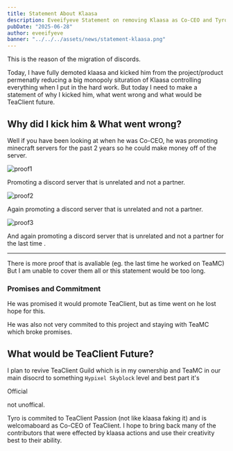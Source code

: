 ```yaml
---
title: Statement About Klaasa
description: Eveeifyeve Statement on removing Klaasa as Co-CEO and Tyro as new Co-CEO
pubDate: "2025-06-28"
author: eveeifyeve
banner: "../../../assets/news/statement-klaasa.png"
---
```


This is the reason of the migration of discords.

Today, I have fully demoted klaasa and kicked him from the project/product permenatly reducing a big monopoly situration of Klaasa controlling everything when I put in the hard work.
But today I need to make a statement of why I kicked him, what went wrong and what would be TeaClient future.


## Why did I kick him & What went wrong?

Well if you have been looking at when he was Co-CEO, he was promoting minecraft servers for the past 2 years so he could make money off of the server.

![proof1](/news/proof1.png)

Promoting a discord server that is unrelated and not a partner.

![proof2](/news/proof2.png)

Again promoting a discord server that is unrelated and not a partner.


![proof3](/news/proof3.png)

And again promoting a discord server that is unrelated and not a partner for the last time .

---

There is more proof that is avaliable (eg. the last time he worked on TeaMC)
But I am unable to cover them all or this statement would be too long.

### Promises and Commitment

He was promised it would promote TeaClient, but as time went on he lost hope for this.

He was also not very commited to this project and staying with TeaMC which broke promises.


## What would be TeaClient Future?

I plan to revive TeaClient Guild which is in my ownership and TeaMC in our main disocrd to something `Hypixel Skyblock` level and best part it's <p class="text-purple-200">Official</p> not unoffical.

Tyro is commited to TeaClient Passion (not like klaasa faking it) and is welcomaboard as Co-CEO of TeaClient.
I hope to bring back many of the contributors that were effected by klaasa actions and use their creativity best to their ability. 
